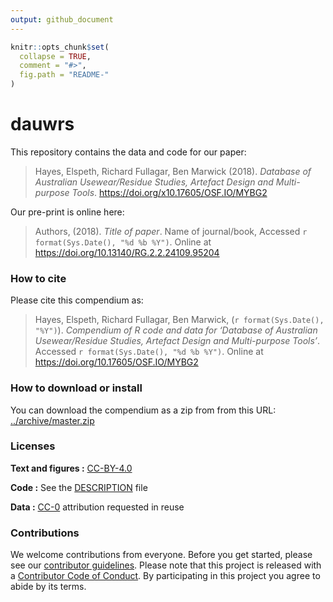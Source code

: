 ```yaml
---
output: github_document
---
```


<!-- README.md is generated from README.Rmd. Please edit that file -->

```r
knitr::opts_chunk$set(
  collapse = TRUE,
  comment = "#>",
  fig.path = "README-"
)
```

# dauwrs

This repository contains the data and code for our paper:

> Hayes, Elspeth, Richard Fullagar, Ben Marwick (2018). _Database of Australian Usewear/Residue Studies, Artefact Design and Multi-purpose Tools_.  <https://doi.org/x10.17605/OSF.IO/MYBG2>

Our pre-print is online here:

> Authors, (2018). _Title of paper_. Name of journal/book, Accessed `r format(Sys.Date(), "%d %b %Y")`. Online at <https://doi.org/10.13140/RG.2.2.24109.95204>


### How to cite

Please cite this compendium as:

> Hayes, Elspeth, Richard Fullagar, Ben Marwick, (`r format(Sys.Date(), "%Y")`). _Compendium of R code and data for '_Database of Australian Usewear/Residue Studies, Artefact Design and Multi-purpose Tools_'_. Accessed `r format(Sys.Date(), "%d %b %Y")`. Online at <https://doi.org/10.17605/OSF.IO/MYBG2>

### How to download or install

You can download the compendium as a zip from from this URL: [../archive/master.zip](../archive/master.zip)


### Licenses

**Text and figures :**  [CC-BY-4.0](http://creativecommons.org/licenses/by/4.0/)

**Code :** See the [DESCRIPTION](DESCRIPTION) file

**Data :** [CC-0](http://creativecommons.org/publicdomain/zero/1.0/) attribution requested in reuse

### Contributions

We welcome contributions from everyone. Before you get started, please see our [contributor guidelines](CONTRIBUTING.md). Please note that this project is released with a [Contributor Code of Conduct](CONDUCT.md). By participating in this project you agree to abide by its terms.

